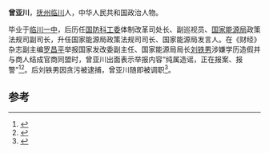 '''曾亚川'''，[[抚州|抚州]][[临川|临川]]人，中华人民共和国政治人物。

毕业于[[临川一中|临川一中]]，后历任[[国防科工委|国防科工委]]体制改革司处长、副巡视员、[[国家能源局|国家能源局]]政策法规司副司长，升任国家能源局政策法规司司长、国家能源局发言人。在《财经》杂志副主编[[罗昌平|罗昌平]]举报国家发改委副主任、国家能源局局长[[刘铁男|刘铁男]]涉嫌学历造假并与商人结成官商同盟时，曾亚川出面表示举报内容“纯属造谣，正在报案、报警”<ref>{{cite web |url = http://www.chinese.rfi.fr/%E4%B8%AD%E5%9B%BD/20130513-%E5%9B%BD%E5%AE%B6%E8%83%BD%E6%BA%90%E5%B1%80%E5%8F%B8%E9%95%BF%E6%9B%BE%E4%BA%9A%E5%B7%9D%E4%B8%BA%E5%88%98%E9%93%81%E7%94%B7%E2%80%9C%E8%BE%9F%E8%B0%A3%E2%80%9D%E8%A2%AB%E8%AE%BD%E4%B8%BA%E2%80%9C%E5%AE%B6%E5%A5%B4%E2%80%9D |title = 国家能源局司长曾亚川为刘铁男“辟谣”被讽为“家奴” |accessdate = 2013年5月13日 |publisher = 法广中文网 |work =  |language = zh-hans |archive-date = 2013年7月14日 |archive-url = https://web.archive.org/web/20130714195934/http://www.chinese.rfi.fr/%E4%B8%AD%E5%9B%BD/20130513-%E5%9B%BD%E5%AE%B6%E8%83%BD%E6%BA%90%E5%B1%80%E5%8F%B8%E9%95%BF%E6%9B%BE%E4%BA%9A%E5%B7%9D%E4%B8%BA%E5%88%98%E9%93%81%E7%94%B7%E2%80%9C%E8%BE%9F%E8%B0%A3%E2%80%9D%E8%A2%AB%E8%AE%BD%E4%B8%BA%E2%80%9C%E5%AE%B6%E5%A5%B4%E2%80%9D |dead-url = no }}</ref><ref>{{cite web |url = http://finance.ifeng.com/news/people/20121206/7396813.shtml |language = 中文 |title = 国家能源局回应：关于刘铁男的举报为污蔑 正联系报案 |publisher = [[凤凰网|凤凰网]] |date = 2012-12-06 |accessdate = 2013-05-13 |archive-date = 2013-10-07 |archive-url = https://web.archive.org/web/20131007235845/http://finance.ifeng.com/news/people/20121206/7396813.shtml |dead-url = no }}</ref>。后刘铁男因贪污被逮捕，曾亚川随即被调职<ref>{{cite news|title=刘铁男秘书国家能源局新闻发言人曾亚川被调离|url=http://www.hdmnw.com/news/china/392005.html|accessdate=2013-08-09|newspaper=海峡都市报电子版|archive-url=https://web.archive.org/web/20130726235403/http://www.hdmnw.com/news/china/392005.html|archive-date=2013-07-26|dead-url=yes}}</ref>。

==参考==
{{reflist}}
{{中国政治人物小作品}}